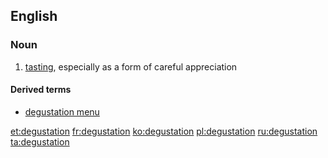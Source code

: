 ==English==

===Noun===
{{wikipedia}}
{{en-noun}}

# [[tasting]], especially as a form of careful appreciation

====Derived terms====
*[[degustation menu]]

[[et:degustation]]
[[fr:degustation]]
[[ko:degustation]]
[[pl:degustation]]
[[ru:degustation]]
[[ta:degustation]]
